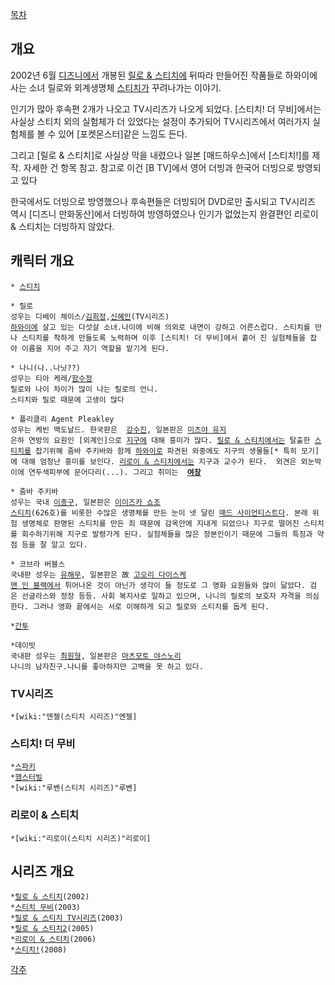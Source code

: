 [[목차]]
== 개요 ==
2002년 6월 [[디즈니]]에서 개봉된 [[릴로 & 스티치]]에 뒤따라 만들어진 작품들로 하와이에 사는 소녀 릴로와 외계생명체 [[스티치]]가 꾸려나가는 이야기.

인기가 많아 후속편 2개가 나오고 TV시리즈가 나오게 되었다.
[스티치! 더 무비]에서는 사실상 스티치 외의 실험체가 더 있었다는 설정이 추가되어 TV시리즈에서 여러가지 실험체를 볼 수 있어 [포켓몬스터]같은 느낌도 든다.

그리고 [릴로 & 스티치]로 사실상 막을 내렸으나 일본 [매드하우스]에서 [스티치!]를 제작. 자세한 건 항목 참고.
참고로 이건 [B TV]에서 영어 더빙과 한국어 더빙으로 방영되고 있다

한국에서도 더빙으로 방영했으나 후속편들은 더빙되어 DVD로만 출시되고 TV시리즈 역시 [디즈니 만화동산]에서 더빙하여 방영하였으나 인기가 없었는지 완결편인 리로이 & 스티치는 더빙하지 않았다.

== 캐릭터 개요 ==
 * [[스티치]]

 * 릴로
 성우는 디베이 체이스/[[김희정]],[[신혜인]](TV시리즈)
 [[하와이]]에 살고 있는 다섯살 소녀.나이에 비해 의외로 내면이 강하고 어른스럽다. 스티치를 만나 스티치를 착하게 만들도록 노력하며 이후 [스티치! 더 무비]에서 흩어 진 실험체들을 잡아 이름을 지어 주고 자기 역할을 맡기게 된다.

 * 나니(나..나닛??)
 성우는 티아 케레/[[함수정]]
 릴로와 나이 차이가 많이 나는 릴로의 언니.
 스티치와 릴로 때문에 고생이 많다 

 * 플리클리 Agent Pleakley 
 성우는 케빈 맥도날드. 한국판은  [[강수진]], 일본판은 [[미츠야 유지]]
 은하 연방의 요원인 [외계인]으로 [[지구]]에 대해 흥미가 많다. [[릴로 & 스티치]]에서는 탈출한 [[스티치]]를 잡기위해 줌바 주키바와 함께 [[하와이]]로 파견된 와중에도 지구의 생물들[* 특히 모기]에 대해 엄청난 흥미를 보인다. [[리로이 & 스티치]]에서는 지구과 교수가 된다.  외견은 외눈박이에 연두색피부에 문어다리(...). 그리고 취미는  '''[[여장]]'''

 * 줌바 주키바
 성우는 국내 [[이종구]], 일본판은 [[이이즈카 쇼조]]
 [[스티치]](626호)를 비롯한 수많은 생명체를 만든 눈이 넷 달린 [[매드 사이언티스트]]다. 본래 위험 생명체로 판명된 스티치를 만든 죄 때문에 감옥안에 지내게 되었으나 지구로 떨어진 스티치를 회수하기위해 지구로 발령가게 된다. 실험체들을 많은 장본인이기 때문에 그들의 특징과 약점 등을 잘 알고 있다.

 * 코브라 버블스
 국내판 성우는 [[유해무]], 일본판은 故 [[고오리 다이스케]]
 [[맨 인 블랙]]에서 튀어나온 것이 아닌가 생각이 들 정도로 그 영화 요원들와 많이 닮았다. 검은 선글라스와 정장 등등. 사회 복지사로 일하고 있으며, 나니의 릴로의 보호자 자격을 의심한다. 그러나 영화 끝에서는 서로 이해하게 되고 릴로와 스티치를 돕게 된다.

 *[[간투]]

 *데이빗
 국내판 성우는 [[최원형]], 일본판은 [[마츠모토 야스노리]]
 나니의 남자친구.나니를 좋아하지만 고백을 못 하고 있다.

=== TV시리즈  === 
 *[wiki:"엔젤(스티치 시리즈)"엔젤]

=== 스티치! 더 무비  === 
 *[[스파키]]
 *[[햄스터빌]]
 *[wiki:"루벤(스티치 시리즈)"루벤]

=== 리로이 & 스티치  === 
 *[wiki:"리로이(스티치 시리즈)"리로이] 

== 시리즈 개요 ==
 *[[릴로 & 스티치]](2002)
 *[[스티치 무비]](2003)
 *[[릴로 & 스티치 TV시리즈]](2003)
 *[[릴로 & 스티치2]](2005)
 *[[리로이 & 스티치]](2006)
 *[[스티치!]](2008)
 
[[각주]]
